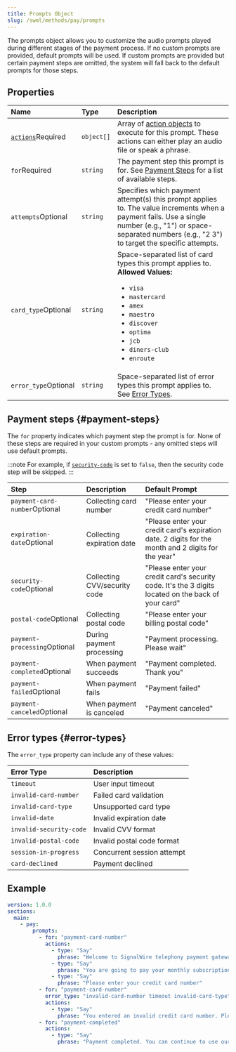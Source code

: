 ```yaml
---
title: Prompts Object
slug: /swml/methods/pay/prompts
---
```


[actions-object]: /swml/methods/pay/prompts/actions
[pay-method]: /swml/methods/pay

The prompts object allows you to customize the audio prompts played during different stages of the payment process. 
If no custom prompts are provided, default prompts will be used. If custom prompts are provided but certain payment steps are omitted, the system will fall back to the default prompts for those steps.

## Properties

| Name                                             | Type       | Description                                                                                                                |
|:--------------------------------------------------|:-----------|:---------------------------------------------------------------------------------------------------------------------------|
| [`actions`][actions-object]<span className="required-arg">Required</span> | `object[]`   | Array of [action objects][actions-object] to execute for this prompt. These actions can either play an audio file or speak a phrase. |
| `for`<span className="required-arg">Required</span> | `string`   | The payment step this prompt is for. See [Payment Steps](#payment-steps) for a list of available steps.                                                     |
| `attempts`<span className="optional-arg">Optional</span> | `string` | Specifies which payment attempt(s) this prompt applies to. The value increments when a payment fails. Use a single number (e.g., "1") or space-separated numbers (e.g., "2 3") to target the specific attempts. |
| `card_type`<span className="optional-arg">Optional</span> | `string` | Space-separated list of card types this prompt applies to.<br/>**Allowed Values:** <ul><li>`visa`</li><li>`mastercard`</li><li>`amex`</li><li>`maestro`</li><li>`discover`</li><li>`optima`</li><li>`jcb`</li><li>`diners-club`</li><li>`enroute`</li></ul>                                                                  |
| `error_type`<span className="optional-arg">Optional</span> | `string` | Space-separated list of error types this prompt applies to. See [Error Types](#error-types).                              |


## Payment steps {#payment-steps}

The `for` property indicates which payment step the prompt is for. 
None of these steps are required in your custom prompts - any omitted steps will use default prompts.

:::note
For example, if [`security-code`][pay-method] is set to `false`, then the security code step will be skipped.
:::


| Step                 | Description                         | Default Prompt                    |
|:---------------------|:------------------------------------|:-----------------------------------------|
| `payment-card-number`<span className="optional-arg">Optional</span>  | Collecting card number              | "Please enter your credit card number"   |
| `expiration-date`<span className="optional-arg">Optional</span>      | Collecting expiration date          | "Please enter your credit card's expiration date. 2 digits for the month and 2 digits for the year" |
| `security-code`<span className="optional-arg">Optional</span>        | Collecting CVV/security code        | "Please enter your credit card's security code. It's the 3 digits located on the back of your card" |
| `postal-code`<span className="optional-arg">Optional</span>          | Collecting postal code              | "Please enter your billing postal code"   |
| `payment-processing`<span className="optional-arg">Optional</span>   | During payment processing           | "Payment processing. Please wait"         |
| `payment-completed`<span className="optional-arg">Optional</span>    | When payment succeeds               | "Payment completed. Thank you"            |
| `payment-failed`<span className="optional-arg">Optional</span>       | When payment fails                  | "Payment failed"                          |
| `payment-canceled`<span className="optional-arg">Optional</span>     | When payment is canceled            | "Payment canceled"                        |


## Error types {#error-types}

The `error_type` property can include any of these values:

| Error Type                 | Description                |
|:---------------------------|:---------------------------|
| `timeout`                    | User input timeout         |
| `invalid-card-number`        | Failed card validation     |
| `invalid-card-type`          | Unsupported card type      |
| `invalid-date`               | Invalid expiration date    |
| `invalid-security-code`      | Invalid CVV format         |
| `invalid-postal-code`        | Invalid postal code format |
| `session-in-progress`        | Concurrent session attempt |
| `card-declined`              | Payment declined           |

## Example

```yaml andJSON
version: 1.0.0
sections:
  main:
    - pay:
        prompts:
          - for: "payment-card-number"
            actions:
              - type: "Say"
                phrase: "Welcome to SignalWire telephony payment gateway!"
              - type: "Say"
                phrase: "You are going to pay your monthly subscription fee"
              - type: "Say"
                phrase: "Please enter your credit card number"
          - for: "payment-card-number"
            error_type: "invalid-card-number timeout invalid-card-type"
            actions:
              - type: "Say"
                phrase: "You entered an invalid credit card number. Please try again."
          - for: "payment-completed"
            actions:
              - type: "Say"
                phrase: "Payment completed. You can continue to use our services."
``` 